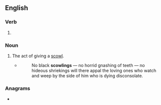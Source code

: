 ==English==

===Verb===
{{head|en|verb form}}

# {{present participle of|en|scowl|nocat=1}}

===Noun===
{{en-noun}}

# The act of giving a [[scowl]].
#* {{rfdatek|en|John Wilson}}
#*: No black '''scowlings''' — no horrid gnashing of teeth — no hideous shriekings will there appal the loving ones who watch and weep by the side of him who is dying disconsolate.

===Anagrams===
* {{anagrams|en|a=cgilnosw|cowlings}}